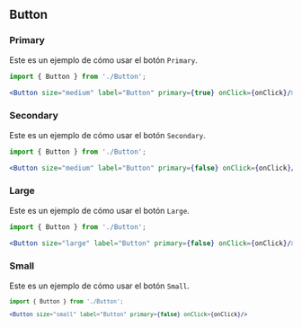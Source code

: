 
<Meta title="Button" component={Primary.args} />


## Button

### Primary

Este es un ejemplo de cómo usar el botón `Primary`.

<Primary primary={true} label='Button' />

```jsx 
import { Button } from './Button';

<Button size="medium" label="Button" primary={true} onClick={onClick}/>
```

### Secondary

Este es un ejemplo de cómo usar el botón `Secondary`.

<Secondary primary={false} label='Button'/>

```jsx
import { Button } from './Button';

<Button size="medium" label="Button" primary={false} onClick={onClick}/>
```

### Large

Este es un ejemplo de cómo usar el botón `Large`.

<Large primary={false} label='Button' size="large"/>

```jsx
import { Button } from './Button';

<Button size="large" label="Button" primary={false} onClick={onClick}/>
```

### Small

Este es un ejemplo de cómo usar el botón `Small`.

<Small primary={false} label='Button' size="small"/>

```jsx
import { Button } from './Button';

<Button size="small" label="Button" primary={false} onClick={onClick}/>
```
